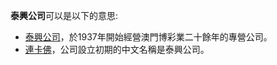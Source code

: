 '''泰興公司'''可以是以下的意思:

*[[泰興公司_(澳門)|泰興公司]]，於1937年開始經營澳門博彩業二十餘年的專營公司。
*[[連卡佛|連卡佛]]，公司設立初期的中文名稱是泰興公司。

{{Disambig|cat=组织机构消歧义}}
